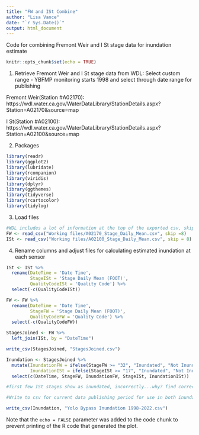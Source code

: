 ```yaml
---
title: "FW and ISt Combine"
author: "Lisa Vance"
date: "`r Sys.Date()`"
output: html_document
---
```


Code for combining Fremont Weir and I St stage data for inundation estimate

```r
knitr::opts_chunk$set(echo = TRUE)
```

1. Retrieve Fremont Weir and I St stage data from WDL:
   Select custom range - YBFMP monitoring starts 1998 and select through date range for publishing

  Fremont Weir(Station #A02170):
  https://wdl.water.ca.gov/WaterDataLibrary/StationDetails.aspx?Station=A02170&source=map

  I St(Station #A02100): https://wdl.water.ca.gov/WaterDataLibrary/StationDetails.aspx?Station=A02100&source=map

2. Packages
```r
library(readr)
library(ggplot2)
library(lubridate)
library(rcompanion)
library(viridis)
library(dplyr)
library(ggthemes)
library(tidyverse)
library(rcartocolor)
library(tidylog)
```

3. Load files

```r

#WDL includes a lot of information at the top of the exported csv, skip for easier column headers 
FW <- read_csv("Working files/A02170_Stage_Daily_Mean.csv", skip =8)
ISt <- read_csv("Working files/A02100_Stage_Daily_Mean.csv", skip = 8)
```

4. Rename columns and adjust files for calculating estimated inundation at each sensor

```r

ISt <- ISt %>%
  rename(DateTime = 'Date Time',
         StageISt = 'Stage Daily Mean (FOOT)',
         QualityCodeISt = 'Quality Code') %>%
  select(-c(QualityCodeISt))

FW <- FW %>%
  rename(DateTime = 'Date Time',
         StageFW = 'Stage Daily Mean (FOOT)',
         QualityCodeFW = 'Quality Code') %>%
  select(-c(QualityCodeFW))

StagesJoined <- FW %>%
  left_join(ISt, by = "DateTime")

write_csv(StagesJoined, "StagesJoined.csv")

Inundation <- StagesJoined %>%
  mutate(InundationFW = ifelse(StageFW >= "32", "Inundated", "Not Inundated"),
         InundationISt = ifelse(StageISt >= "17", "Inundated", "Not Inundated")) %>%
  select(c(DateTime, StageFW, InundationFW, StageISt, InundationISt))

#first few ISt stages show as inundated, incorrectly...why? find correction

#Write to csv for current data publishing period for use in both inundation dataset and drift data analysis

write_csv(Inundation, "Yolo Bypass Inundation 1998-2022.csv")

```

Note that the `echo = FALSE` parameter was added to the code chunk to prevent printing of the R code that generated the plot.
